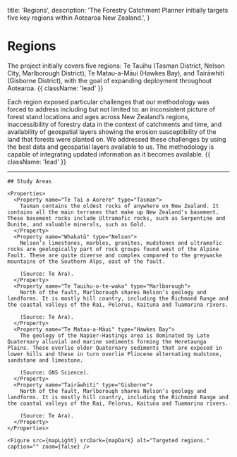 

  title: 'Regions',
  description:
    'The Forestry Catchment Planner initially targets five key regions within Aotearoa New Zealand.',
}

# Regions

The project initially covers five regions: Te Tauihu (Tasman District, Nelson City, Marlborough District), Te Matau-a-Māui (Hawkes Bay), and Tairāwhiti (Gisborne District), with the goal of expanding deployment throughout Aotearoa. {{ className: 'lead' }}

Each region exposed particular challenges that our methodology was forced to address including but not limited to: an inconsistent picture of forest stand locations and ages across New Zealand’s regions, inaccessibility of forestry data in the context of catchments and time, and availability of geospatial layers showing the erosion susceptibility of the land that forests were planted on. We addressed these challenges by using the best data and geospatial layers available to us. The methodology is capable of integrating updated information as it becomes available.   {{ className: 'lead' }}

---

<Row>
  <Col>

    ## Study Areas

    <Properties>
      <Property name="Te Tai o Aorere" type="Tasman">
        Tasman contains the oldest rocks of anywhere on New Zealand. It contains all the main terranes that make up New Zealand's basement. These basement rocks include Ultramafic rocks, such as Serpentine and Dunite, and valuable minerals, such as Gold.
      </Property>
      <Property name="Whakatū" type="Nelson">
        Nelson’s limestones, marbles, granites, mudstones and ultramafic rocks are geologically part of rock groups found west of the Alpine Fault. These are quite diverse and complex compared to the greywacke mountains of the Southern Alps, east of the fault.
        
        (Source: Te Ara).
      </Property>
      <Property name="Te Tauihu-o-te-waka" type="Marlborough">
        North of the fault, Marlborough shares Nelson’s geology and landforms. It is mostly hill country, including the Richmond Range and the coastal valleys of the Rai, Pelorus, Kaituna and Tuamarina rivers.
        
        (Source: Te Ara).
      </Property>
      <Property name="Te Matau-a-Māui" type="Hawkes Bay">
        The geology of the Napier-Hastings area is dominated by Late Quaternary alluvial and marine sediments forming the Heretaunga Plains. These overlie older Quaternary sediments that are exposed in lower hills and these in turn overlie Pliocene alternating mudstone, sandstone and limestone.
        
        (Source: GNS Science).
      </Property>
      <Property name="Tairāwhiti" type="Gisborne">
        North of the fault, Marlborough shares Nelson’s geology and landforms. It is mostly hill country, including the Richmond Range and the coastal valleys of the Rai, Pelorus, Kaituna and Tuamarina rivers.
        
        (Source: Te Ara).
      </Property>
    </Properties>

  </Col>
  <Col sticky>

    <Figure src={mapLight} srcDark={mapDark} alt="Targeted regions." caption="" zoom={false} />

  </Col>
</Row>
